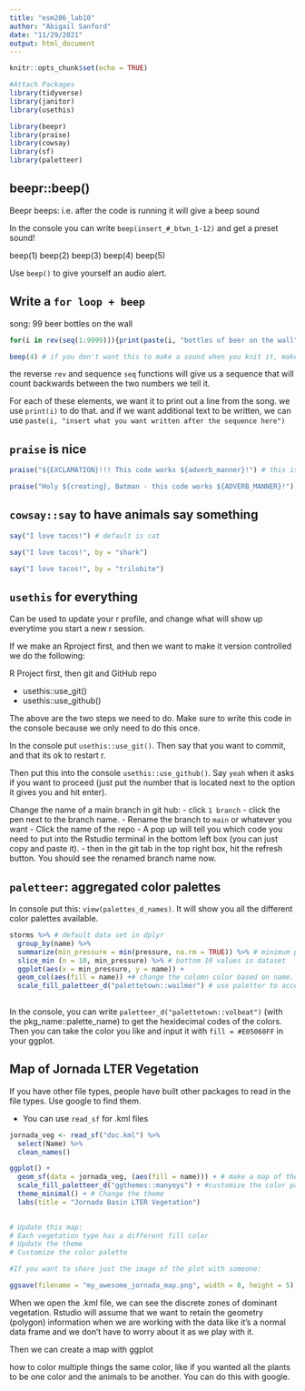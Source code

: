 ```yaml
---
title: "esm206_lab10"
author: "Abigail Sanford"
date: "11/29/2021"
output: html_document
---
```


```r
knitr::opts_chunk$set(echo = TRUE)

#Attach Packages
library(tidyverse)
library(janitor)
library(usethis)

library(beepr)
library(praise)
library(cowsay)
library(sf)
library(paletteer)
```

## beepr::beep()
Beepr beeps: i.e. after the code is running it will give a beep sound

In the console you can write `beep(insert_#_btwn_1-12)` and get a preset sound!

beep(1)
beep(2)
beep(3)
beep(4)
beep(5)

Use `beep()` to give yourself an audio alert.

## Write a `for loop + beep`

song: 99 beer bottles on the wall
```r
for(i in rev(seq(1:9999))){print(paste(i, "bottles of beer on the wall"))}

beep(4) # if you don't want this to make a sound when you knit it, make sure to do eval = FALSE in the setup
```


the reverse `rev` and sequence `seq` functions will give us a sequence that will count backwards between the two numbers we tell it.

For each of these elements, we want it to print out a line from the song. we use `print(i)` to do that. and if we want additional text to be written, we can use `paste(i, "insert what you want written after the sequence here")`


## `praise` is nice

```r
praise("${EXCLAMATION}!!! This code works ${adverb_manner}!") # this is case sensitive. So if its all in caps, then it will follow that caps in the output.

praise("Holy ${creating}, Batman - this code works ${ADVERB_MANNER}!")
```


## `cowsay::say` to have animals say something

```r
say("I love tacos!") # default is cat

say("I love tacos!", by = "shark")

say("I love tacos!", by = "trilobite")
```


## `usethis` for everything

Can be used to update your r profile, and change what will show up everytime you start a new r session.

If we make an Rproject first, and then we want to make it version controlled we do the following:

R Project first, then git and GitHub repo

- usethis::use_git()
- usethis::use_github()

The above are the two steps we need to do.
Make sure to write this code in the console because we only need to do this once. 

In the console put `usethis::use_git()`. Then say that you want to commit, and that its ok to restart r.

Then put this into the console `usethis::use_github()`. Say `yeah` when it asks if you want to proceed (just put the number that is located next to the option it gives you and hit enter).

Change the name of a main branch in git hub:
- click `1 branch`
- click the pen next to the branch name. 
- Rename the branch to `main` or whatever you want
- Click the name of the repo
- A pop up will tell you which code you need to put into the Rstudio terminal in the bottom left box (you can just copy and paste it).
- then in the git tab in the top right box, hit the refresh button. You should see the renamed branch name now.

## `paletteer`: aggregated color palettes

In console put this: `view(palettes_d_names)`. It will show you all the different color palettes available.

```r
storms %>% # default data set in dplyr
  group_by(name) %>% 
  summarize(min_pressure = min(pressure, na.rm = TRUE)) %>% # minimum pressure for each storm
  slice_min (n = 10, min_pressure) %>% # bottom 10 values in dataset
  ggplot(aes(x = min_pressure, y = name)) +
  geom_col(aes(fill = name)) +# change the colomn color based on name. It will give the default color scheme. 
  scale_fill_paletteer_d("palettetown::wailmer") # use paletter to access a different color palette. Give it the palette name with `"pkg::palette" like "beyonce::X116"
  
```

In the console, you can write `paletteer_d("palettetown::volbeat")` (with the pkg_name::palette_name) to get the hexidecimal codes of the colors. Then you can take the color you like and input it with `fill = #E05060FF` in your ggplot. 

## Map of Jornada LTER Vegetation

If you have other file types, people have built other packages to read in the file types. Use google to find them.

- You can use `read_sf` for .kml files

```r
jornada_veg <- read_sf("doc.kml") %>% 
  select(Name) %>% 
  clean_names()

ggplot() + 
  geom_sf(data = jornada_veg, (aes(fill = name))) + # make a map of the data
  scale_fill_paletteer_d("ggthemes::manyeys") + #customize the color palate (this one is good for vegetation mapping)
  theme_minimal() + # Change the theme
  labs(title = "Jornada Basin LTER Vegetation")
  

# Update this map:
# Each vegetation type has a different fill color
# Update the theme
# Customize the color palette

#If you want to share just the image of the plot with someone:

ggsave(filename = "my_awesome_jornada_map.png", width = 8, height = 5) # you will see a png file pop up in your files, that you can share with people. It's cool! It has a transparent background.
```

When we open the .kml file, we can see the discrete zones of dominant vegetation. Rstudio will assume that we want to retain the geometry (polygon) information when we are working with the data like it's a normal data frame and we don't have to worry about it as we play with it. 

Then we can create a map with ggplot


how to color multiple things the same color, like if you wanted all the plants to be one color and the animals to be another. You can do this with google.








